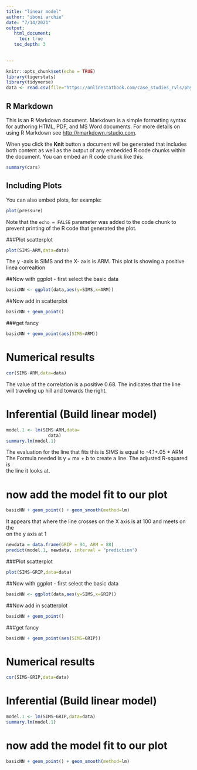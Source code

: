 ```yaml
---
title: "linear model"
author: "iboni archie"
date: "7/14/2021"
output: 
   html_document:
     toc: true
   toc_depth: 3
     
     
---
```


```r
knitr::opts_chunk$set(echo = TRUE)
library(tigerstats)
library(tidyverse)
data <- read.csv(file="https://onlinestatbook.com/case_studies_rvls/physical_strength/data.txt",sep="",header=TRUE)  
```

## R Markdown

This is an R Markdown document. Markdown is a simple formatting syntax for authoring HTML, PDF, and MS Word documents. For more details on using R Markdown see <http://rmarkdown.rstudio.com>.

When you click the **Knit** button a document will be generated that includes both content as well as the output of any embedded R code chunks within the document. You can embed an R code chunk like this:

```r
summary(cars)
```

## Including Plots

You can also embed plots, for example:

```r
plot(pressure)
```

Note that the `echo = FALSE` parameter was added to the code chunk to prevent printing of the R code that generated the plot.






###Plot scatterplot

```r
plot(SIMS~ARM,data=data)
```

The y -axis is SIMS and the X- axis is ARM. This plot is showing a positive  
linea correaltion   


##Now with ggplot - first select the basic data

```r
basicNN <- ggplot(data,aes(y=SIMS,x=ARM))
```
##Now add in scatterplot
```r
basicNN + geom_point()
```
  
  
###get fancy  
```r
basicNN + geom_point(aes(SIMS=ARM)) 
```



# Numerical results

```r
cor(SIMS~ARM,data=data)
```

The value of the correlation is a positive 0.68. The indicates that the line  
will traveling up hill and towards the right.  


# Inferential  (Build linear model)
  
```r
model.1 <- lm(SIMS~ARM,data=
                data)
summary.lm(model.1)
```

The evaluation for the line that fits this is SIMS is equal to -4.1+.05 * ARM  
The Formula needed is y = mx + b to create a line. The adjusted R-squared is  
the line it looks at.  


# now add the model fit to our plot
  
```r
basicNN + geom_point() + geom_smooth(method=lm)
``` 

It appears that where the line crosses on the X axis is at 100 and meets on the  
on the y axis at 1  



```r
newdata = data.frame(GRIP = 94, ARM = 88)
predict(model.1, newdata, interval = "prediction")
```


###Plot scatterplot

```r
plot(SIMS~GRIP,data=data)
```

##Now with ggplot - first select the basic data

```r
basicNN <- ggplot(data,aes(y=SIMS,x=GRIP))
```

##Now add in scatterplot

```r
basicNN + geom_point()
```


###get fancy  


```r
basicNN + geom_point(aes(SIMS=GRIP)) 
```




# Numerical results

```r
cor(SIMS~GRIP,data=data)
```



# Inferential  (Build linear model)
  
```r
model.1 <- lm(SIMS~GRIP,data=data)
summary.lm(model.1)
```



# now add the model fit to our plot
  
```r
basicNN + geom_point() + geom_smooth(method=lm)
``` 






















































































